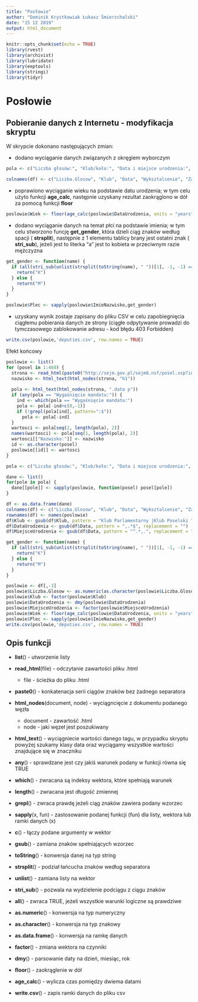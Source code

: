 ```yaml
---
title: "Posłowie"
author: "Dominik Krystkowiak Łukasz Śmierzchalski"
date: "15 12 2019"
output: html_document
---
```


```r
knitr::opts_chunk$set(echo = TRUE)
library(rvest)
library(archivist)
library(lubridate)
library(eeptools)
library(stringi)
library(tidyr)
```

# Posłowie

## Pobieranie danych z Internetu - modyfikacja skryptu

W skrypcie dokonano następujących zmian:

- dodano wyciąganie danych związanych z okręgiem wyborczym

``` r
pola <- c("Liczba głosów:", "Klub/koło:", "Data i miejsce urodzenia:", "Wykształcenie:", "Zawód:", "Nazwisko:", "Okręg wyborczy:")

colnames(df) <- c("Liczba.Glosow", "Klub", "Data", "Wyksztalcenie", "Zawod", "ImieNazwisko", "OkregWyborczy")
```

- poprawiono wyciąganie wieku na podstawie datu urodzenia; w tym celu użyto funkcji __age_calc__, następnie uzyskany rezultat zaokrąglono w dół za pomocą funkcji __floor__

``` r
poslowie$Wiek <- floor(age_calc(poslowie$DataUrodzenia, units = "years"))
```

- dodano wyciąganie danych na temat płci na podstawie imienia; w tym celu stworzono funcję __get_gender__, która dzieli ciąg znaków według spacji ( __strsplit__), następnie z 1 elementu tablicy brany jest ostatni znak ( __stri_sub__), jeżeli jest to literka "a" jest to kobieta w przeciwnym razie mężczyzna

``` r
get_gender <- function(name) {
  if (all(stri_sub(unlist(strsplit(toString(name), " "))[1], -1, -1) == "a")) {
    return("K")
  } else {
    return("M")
  }
}

poslowie$Plec <- sapply(poslowie$ImieNazwisko,get_gender)
```

- uzyskany wynik zostaje zapisany do pliku CSV w celu zapobiegnięcia ciągłemu pobierania danych ze strony (ciągłe odpytywanie prowadzi do tymczasowego zablokowanie adresu - kod błędu 403 Forbidden)

``` r
write.csv(poslowie,'deputies.csv', row.names = TRUE)
```

Efekt końcowy

```r
poslowie <- list()
for (posel in 1:460) {
  strona <- read_html(paste0("http://sejm.gov.pl/sejm8.nsf/posel.xsp?id=",posel%/%100, (posel%/%10)%%10, posel %% 10))
  nazwisko <- html_text(html_nodes(strona, "h1"))
  
  pola <- html_text(html_nodes(strona, ".data p"))
  if (any(pola == "Wygaśnięcie mandatu:")) {
    ind <- which(pola == "Wygaśnięcie mandatu:")
    pola <- pola[-ind+c(0,-1)]
    if (!grepl(pola[ind], pattern=":$"))
      pola <- pola[-ind]
  }
  wartosci <- pola[seq(2, length(pola), 2)]
  names(wartosci) <- pola[seq(1, length(pola), 2)]
  wartosci[["Nazwisko:"]] <- nazwisko
  id <- as.character(posel)
  poslowie[[id]] <- wartosci
}

pola <- c("Liczba głosów:", "Klub/koło:", "Data i miejsce urodzenia:", "Wykształcenie:", "Zawód:", "Nazwisko:", "Okręg wyborczy:")

dane <- list()
for(pole in pola) {
  dane[[pole]] <- sapply(poslowie, function(posel) posel[pole])
}

df <- as.data.frame(dane)
colnames(df) <- c("Liczba.Glosow", "Klub", "Data", "Wyksztalcenie", "Zawod", "ImieNazwisko", "OkregWyborczy")
rownames(df) <- names(poslowie)
df$Klub <- gsub(df$Klub, pattern = "Klub Parlamentarny |Klub Poselski ", replacement="")
df$DataUrodzenia <- gsub(df$Data, pattern = ",.*$", replacement = "")
df$MiejsceUrodzenia <- gsub(df$Data, pattern = "^.*,.", replacement = "")

get_gender <- function(name) {
  if (all(stri_sub(unlist(strsplit(toString(name), " "))[1], -1, -1) == "a")) {
    return("K")
  } else {
    return("M")
  }
}

poslowie <- df[,-3]
poslowie$Liczba.Glosow <- as.numeric(as.character(poslowie$Liczba.Glosow))
poslowie$Klub <- factor(poslowie$Klub)
poslowie$DataUrodzenia <- dmy(poslowie$DataUrodzenia)
poslowie$MiejsceUrodzenia <- factor(poslowie$MiejsceUrodzenia)
poslowie$Wiek <- floor(age_calc(poslowie$DataUrodzenia, units = "years"))
poslowie$Plec <- sapply(poslowie$ImieNazwisko,get_gender)
write.csv(poslowie,'deputies.csv', row.names = TRUE)
```

## Opis funkcji

- __list__() - utworzenie listy

- __read_html__(file) - odczytanie zawartości pliku .html

    - file - ścieżka do pliku .html

- __paste0__() - konkatenacja serii ciągów znaków bez żadnego separatora

- __html_nodes__(document, node) - wyciągncięcie z dokumentu podanego węzła
    - document - zawartość .html
    - node - jaki węzeł jest poszukiwany

- __html_text__() - wyciągniecie wartości danego tagu, w przypadku skryptu powyżej szukamy klasy data oraz wyciągamy wszystkie wartości znajdujące się w znaczniku <p>

- __any__() - sprawdzane jest czy jakiś warunek podany w funkcji równa się TRUE

- __which__() - zwracana są indeksy wektora, które spełniają warunek

- __length__() - zwracana jest długość zmiennej

- __grepl__() - zwraca prawdę jeżeli ciąg znaków zawiera podany wzorzec

- __sapply__(x, fun) - zastosowanie podanej funkcji (fun) dla listy, wektora lub ramki danych (x)

- __c__() - łączy podane argumenty w wektor

- __gsub__() - zamiana znaków spełniających wzorzec

- __toString__() - konwersja danej na typ string

- __strsplit__() - podział łańcucha znaków według separatora

- __unlist__() - zamiana listy na wektor

- __stri_sub__() - pozwala na wydzielenie podciągu z ciągu znaków

- __all__() - zwraca TRUE, jeżeli wszystkie warunki logiczne są prawdziwe

- __as.numeric__() - konwersja na typ numeryczny

- __as.character__() - konwersja na typ znakowy

- __as.data.frame__() - konwersja na ramkę danych

- __factor__() - zmiana wektora na czynniki

- __dmy__() - parsowanie daty na dzień, miesiąc, rok

- __floor__() - zaokrąglenie w dół

- __age_calc__() - wylicza czas pomiędzy dwiema datami

- __write.csv__() - zapis ramki danych do pliku csv